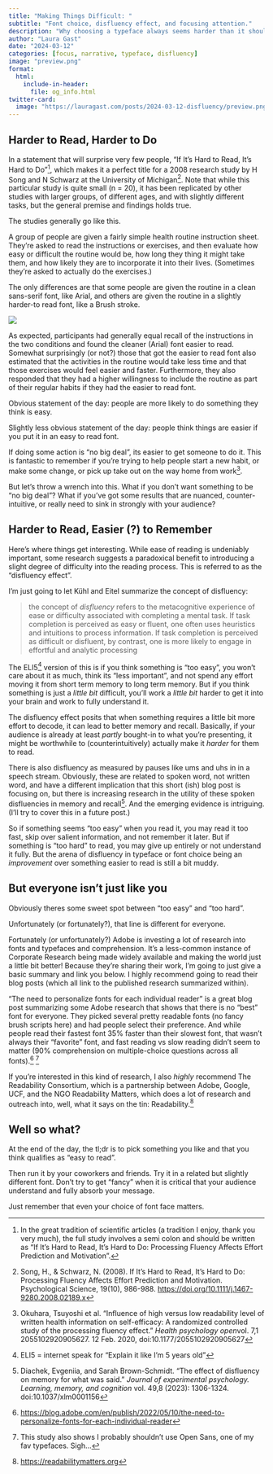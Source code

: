 ```yaml
---
title: "Making Things Difficult: "
subtitle: "Font choice, disfluency effect, and focusing attention."
description: "Why choosing a typeface always seems harder than it should be."
author: "Laura Gast"
date: "2024-03-12"
categories: [focus, narrative, typeface, disfluency]
image: "preview.png"
format: 
  html: 
    include-in-header: 
      file: og_info.html
twitter-card: 
  image: "https://lauragast.com/posts/2024-03-12-disfluency/preview.png"
---
```


## Harder to Read, Harder to Do

In a statement that will surprise very few people, "If It's Hard to Read, It's Hard to Do"[^1], which makes it a perfect title for a 2008 research study by H Song and N Schwarz at the University of Michigan[^2]. Note that while this particular study is quite small (n = 20), it has been replicated by other studies with larger groups, of different ages, and with slightly different tasks, but the general premise and findings holds true.

[^1]: In the great tradition of scientific articles (a tradition I enjoy, thank you very much), the full study involves a semi colon and should be written as "If It's Hard to Read, It's Hard to Do: Processing Fluency Affects Effort Prediction and Motivation".

[^2]: Song, H., & Schwarz, N. (2008). If It’s Hard to Read, It’s Hard to Do: Processing Fluency Affects Effort Prediction and Motivation. Psychological Science, 19(10), 986-988. <https://doi.org/10.1111/j.1467-9280.2008.02189.x>

The studies generally go like this.

A group of people are given a fairly simple health routine instruction sheet. They're asked to read the instructions or exercises, and then evaluate how easy or difficult the routine would be, how long they thing it might take them, and how likely they are to incorporate it into their lives. (Sometimes they're asked to actually do the exercises.)

The only differences are that some people are given the routine in a clean sans-serif font, like Arial, and others are given the routine in a slightly harder-to read font, like a Brush stroke.

![](font_example_study.png){fig-align="center"}

As expected, participants had generally equal recall of the instructions in the two conditions and found the cleaner (Arial) font easier to read. Somewhat surprisingly (or not?) those that got the easier to read font also estimated that the activities in the routine would take less time and that those exercises would feel easier and faster. Furthermore, they also responded that they had a higher willingness to include the routine as part of their regular habits if they had the easier to read font.

Obvious statement of the day: people are more likely to do something they think is easy.

Slightly less obvious statement of the day: people think things are easier if you put it in an easy to read font.

If doing some action is "no big deal", its easier to get someone to do it. This is fantastic to remember if you're trying to help people start a new habit, or make some change, or pick up take out on the way home from work[^3].

[^3]: Okuhara, Tsuyoshi et al. “Influence of high versus low readability level of written health information on self-efficacy: A randomized controlled study of the processing fluency effect.” *Health psychology open*vol. 7,1 2055102920905627. 12 Feb. 2020, doi:10.1177/2055102920905627

But let's throw a wrench into this. What if you don't want something to be "no big deal"? What if you've got some results that are nuanced, counter-intuitive, or really need to sink in strongly with your audience?

## Harder to Read, Easier (?) to Remember

Here's where things get interesting. While ease of reading is undeniably important, some research suggests a paradoxical benefit to introducing a slight degree of difficulty into the reading process. This is referred to as the "disfluency effect".

I'm just going to let Kühl and Eitel summarize the concept of disfluency:

> the concept of *disfluency* refers to the metacognitive experience of ease or difficulty associated with completing a mental task. If task completion is perceived as easy or fluent, one often uses heuristics and intuitions to process information. If task completion is perceived as difficult or disfluent, by contrast, one is more likely to engage in effortful and analytic processing

The ELI5[^4] version of this is if you think something is "too easy", you won't care about it as much, think its "less important", and not spend any effort moving it from short term memory to long term memory. But if you think something is just a *little bit* difficult, you'll work a *little bit* harder to get it into your brain and work to fully understand it.

[^4]: ELI5 = internet speak for "Explain it like I'm 5 years old"

The disfluency effect posits that when something requires a little bit more effort to decode, it can lead to better memory and recall. Basically, if your audience is already at least *partly* bought-in to what you're presenting, it might be worthwhile to (counterintuitively) actually make it *harder* for them to read.

There is also disfluency as measured by pauses like ums and uhs in in a speech stream. Obviously, these are related to spoken word, not written word, and have a different implication that this short (ish) blog post is focusing on, but there is increasing research in the utility of these spoken disfluencies in memory and recall[^5]. And the emerging evidence is intriguing. (I'll try to cover this in a future post.)

[^5]: Diachek, Evgeniia, and Sarah Brown-Schmidt. “The effect of disfluency on memory for what was said.” *Journal of experimental psychology. Learning, memory, and cognition* vol. 49,8 (2023): 1306-1324. doi:10.1037/xlm0001156

So if something seems "too easy" when you read it, you may read it too fast, skip over salient information, and not remember it later. But if something is "too hard" to read, you may give up entirely or not understand it fully. But the arena of disfluency in typeface or font choice being an *improvement* over something easier to read is still a bit muddy.

## But everyone isn't just like you

Obviously theres some sweet spot between "too easy" and "too hard".

Unfortunately (or fortunately?), that line is different for everyone.

Fortunately (or unfortunately?) Adobe is investing a lot of research into fonts and typefaces and comprehension. It's a less-common instance of Corporate Research being made widely available and making the world just a little bit better! Because they're sharing their work, I'm going to just give a basic summary and link you below. I highly recommend going to read their blog posts (which all link to the published research summarized within).

"The need to personalize fonts for each individual reader" is a great blog post summarizing some Adobe research that shows that there is no "best" font for everyone. They picked several pretty readable fonts (no fancy brush scripts here) and had people select their preference. And while people read their fastest font 35% faster than their slowest font, that wasn't always their "favorite" font, and fast reading vs slow reading didn't seem to matter (90% comprehension on multiple-choice questions across all fonts).[^6] [^7]

[^6]: <https://blog.adobe.com/en/publish/2022/05/10/the-need-to-personalize-fonts-for-each-individual-reader>

[^7]: This study also shows I probably shouldn't use Open Sans, one of my fav typefaces. Sigh...

If you're interested in this kind of research, I also *highly* recommend The Readability Consortium, which is a partnership between Adobe, Google, UCF, and the NGO Readability Matters, which does a lot of research and outreach into, well, what it says on the tin: Readability.[^8]

[^8]: <https://readabilitymatters.org>

## Well so what?

At the end of the day, the tl;dr is to pick something you like and that you think qualifies as "easy to read".

Then run it by your coworkers and friends. Try it in a related but slightly different font. Don't try to get "fancy" when it is critical that your audience understand and fully absorb your message.

Just remember that even your choice of font face matters.
